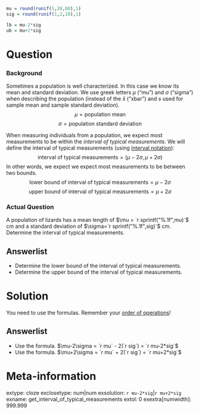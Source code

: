 ```r
mu = round(runif(1,20,80),1)
sig = round(runif(1,2,10),1)

lb = mu-2*sig
ub = mu+2*sig
```


Question
========

### Background

Sometimes a population is well characterized. In this case we know its mean and standard deviation. We use greek letters $\mu$ ("mu") and $\sigma$ ("sigma") when describing the population (instead of the $\bar{x}$ ("xbar") and $s$ used for sample mean and sample standard deviation).
$$\mu = \text{population mean} $$
$$\sigma = \text{population standard deviation} $$

When measuring individuals from a population, we expect most measurements to be within the *interval of typical measurements*. We will define the interval of typical measurements (using [interval notation](https://en.wikipedia.org/wiki/Interval_(mathematics)#Notations_for_intervals){target="blank"}):
$$\text{interval of typical measurements} = (\mu-2\sigma,\,\mu+2\sigma) $$
In other words, we expect we expect most measurements to be between two bounds.
$$\text{lower bound of interval of typical measurements} = \mu-2\sigma $$
$$\text{upper bound of interval of typical measurements} = \mu+2\sigma $$

### Actual Question

A population of lizards has a mean length of $\mu = `r sprintf("%.1f",mu)`$ cm and a standard deviation of $\sigma=`r sprintf("%.1f",sig)`$ cm. Determine the interval of typical measurements.

Answerlist
--------
* Determine the lower bound of the interval of typical measurements.
* Determine the upper bound of the interval of typical measurements.


Solution
========

You need to use the formulas. Remember your [order of operations](https://en.wikipedia.org/wiki/Order_of_operations){target="blank"}!

Answerlist
--------
* Use the formula. $\mu-2\sigma = `r mu` - 2(`r sig`) = `r mu-2*sig`$
* Use the formula. $\mu+2\sigma = `r mu` + 2(`r sig`) = `r mu+2*sig`$


Meta-information
================
extype: cloze
exclosetype: num|num
exsolution: `r mu-2*sig`|`r mu+2*sig`
exname: get_interval_of_typical_measurements
extol: 0
exextra[numwidth]: 999.999